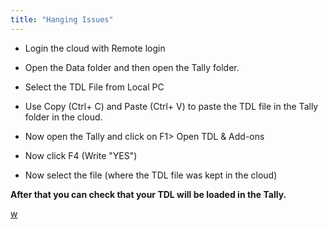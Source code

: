 ```yaml
---
title: "Hanging Issues"
---
```


<Accordion title="Hanging Problem Caused by TDL Execution">

* Login the cloud with Remote login

* Open the Data folder and then open the Tally folder.

* Select the TDL File from Local PC

* Use Copy (Ctrl+ C) and Paste (Ctrl+ V) to paste the TDL file in the Tally folder in the cloud.


* Now open the Tally and click on F1> Open TDL & Add-ons

* Now click F4 (Write "YES")


* Now select the file (where the TDL file was kept in the cloud)

<b> After that you can check that your TDL will be loaded in the Tally.</b>

</Accordion>

<a href="/faqs#what-constitutes-a-concurrency-issue">
<Accordion title="Hanging Due to Concurrency Issues">
 w
</Accordion>
 </a>